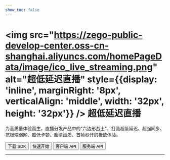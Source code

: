 ```yaml
---
show_toc: false
---
```


# <img src="https://zego-public-develop-center.oss-cn-shanghai.aliyuncs.com/homePageData/image/ico_live_streaming.png" alt="超低延迟直播" style={{display: 'inline', marginRight: '8px', verticalAlign: 'middle', width: '32px', height: '32px'}} /> 超低延迟直播

为高质量体验而生，直播分发产品中的"六边形战士"，打造超低延迟、超强同步、抗极端弱网、超低卡顿、超清画质、首帧秒开的极致体验。

<Button primary-color="NavyBlue" target="_blank" href="./../client-sdk/download-sdk.mdx">下载 SDK</Button>
<Button primary-color="NavyBlue" target="_blank" href="./../quick-start/implementing-live-streaming.mdx">快速开始</Button>
<Button primary-color="NavyBlue" target="_blank" href="/live-streaming-api/overview">客户端 API</Button>
<Button primary-color="NavyBlue" target="_blank" href="/live-streaming-server/api-reference/overview">服务端 API</Button>

---

<Steps titleSite="h3">
  <Step title="产品介绍" icon="https://doc-media.zego.im/sdk-doc/Pics/Express/overview_catalog/icon_documentation_jianjie.png">
    <FeatureList
      features={        [
                {
                        "title": "概述",
                        "link": "/live-streaming-electron/introduction/overview"
                },
                {
                        "title": "产品功能",
                        "link": "/live-streaming-electron/introduction/product-feature-list"
                }
        ]}
    />
  </Step>
  <Step title="快速开始" icon="https://doc-media.zego.im/sdk-doc/Pics/Express/overview_catalog/icon_documentation_kuaisukaishi.png">
    <FeatureList
      features={        [
                {
                        "title": "跑通示例源码",
                        "link": "/live-streaming-electron/quick-start/run-example-code"
                },
                {
                        "title": "集成 SDK",
                        "link": "/live-streaming-electron/quick-start/integrating-sdk"
                },
                {
                        "title": "快速实现超低延迟直播",
                        "link": "/live-streaming-electron/quick-start/implementing-live-streaming"
                },
                {
                        "title": "场景化音视频配置",
                        "link": "/live-streaming-electron/quick-start/scenario-based-audio-video-configuration"
                },
                {
                        "title": "设置回调",
                        "link": "/live-streaming-electron/quick-start/setting-callback"
                }
        ]}
    />
  </Step>
  <Step title="直播能力" icon="https://doc-media.zego.im/sdk-doc/Pics/Express/overview_catalog/icon_documentation_zhibo.png">
    <FeatureList
      type="基础"
      features={        [
                {
                        "title": "混流",
                        "link": "/live-streaming-electron/live-streaming/stream-mixing"
                }
        ]}
    />
  </Step>
  <Step title="通信能力" icon="https://doc-media.zego.im/sdk-doc/Pics/Express/overview_catalog/icon_documentation_tongxun.png">
    <FeatureList
      type="基础"
      features={        [
                {
                        "title": "使用 Token 鉴权",
                        "link": "/live-streaming-electron/communication/use-token-authentication"
                }
        ]}
    />
    <br/>
    <FeatureList
      type="进阶"
      features={        [
                {
                        "title": "多源采集",
                        "link": "/live-streaming-electron/communication/multi-source-capture"
                }
        ]}
    />
  </Step>
  <Step title="视频能力" icon="https://doc-media.zego.im/sdk-doc/Pics/Express/overview_catalog/icon_documentation_shipin.png">
    <FeatureList
      type="基础"
      features={        [
                {
                        "title": "常用视频配置",
                        "link": "/live-streaming-electron/video/common-video-configuration"
                },
                {
                        "title": "屏幕共享",
                        "link": "/live-streaming-electron/video/screen-sharing"
                }
        ]}
    />
    <br/>
    <FeatureList
      type="进阶"
      features={        [
                {
                        "title": "主体分割",
                        "link": "/live-streaming-electron/video/object-segmentation"
                }
        ]}
    />
  </Step>
  <Step title="参考文档" icon="https://doc-media.zego.im/sdk-doc/Pics/Express/overview_catalog/icon_documentation_cankaowendang.png">
    <FeatureList
      features={      [
            {
                  "title": "客户端 API",
                  "link": "/live-streaming-api/overview"
            },
            {
                  "title": "服务端 API",
                  "link": "/live-streaming-server/api-reference/overview"
            },
            {
                  "title": "常见错误码",
                  "link": "/live-streaming-ios/client-sdk/error-code"
            },
            {
                  "title": "常见问题",
                  "link": "/faq/overview"
            }
      ]}
    />
  </Step>
</Steps>